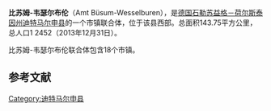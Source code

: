 {{Infobox settlement
| name                    = 比苏姆-韦瑟尔布伦
| native_name             = Büsum-Wesselburen
| settlement_type         = 市镇联合体
| image_skyline           = 
| imagesize               = 
| image_caption           = 
| image_flag              = 
| flag_size               = 
| image_shield            = Wappen Amt Kirchspielslandgemeinde Buesum.png
| shield_size             = 
| image_map               = Amt Buesum-Wesselburen in HEI.png
| map_caption             = 在迪特马尔申县的位置
| pushpin_map             = Germany
| pushpin_label_position  = 
| pushpin_map_caption     = 在德国的位置
| latd  =54 |latm  =13  |lats  = |latNS  = N 
| longd =8   |longm =55 |longs = |longEW = E 
| coordinates_type        = region:ES_type:city
| coordinates_display     = inline,title
| subdivision_type        = 国家
| subdivision_name        = 德国
| subdivision_type1       = [[德国行政区划|州]]
| subdivision_name1       = [[石勒苏益格－荷尔斯泰因州|石勒苏益格－荷尔斯泰因州]]
| subdivision_type2       = [[县_(德国)|县]]
| subdivision_name2       = [[迪特马尔申县|迪特马尔申县]]
| area_total_km2          = 143.75
| population_total        = 12452
| population_as_of        = 2013年12月31日
| population_density_km2  = auto
| footnotes               = 
}}
'''比苏姆-韦瑟尔布伦'''（Amt Büsum-Wesselburen），是[[德国|德国]][[石勒苏益格－荷尔斯泰因州|石勒苏益格－荷尔斯泰因州]][[迪特马尔申县|迪特马尔申县]]的一个市镇联合体，位于该县西部。总面积143.75平方公里，总人口1 2452（2013年12月31日）。

比苏姆-韦瑟尔布伦联合体包含18个市镇。

==参考文献==
{{reflist}}

[[Category:迪特马尔申县|Category:迪特马尔申县]]